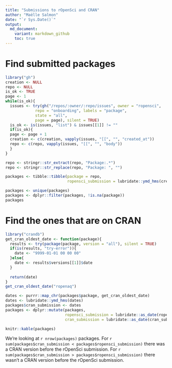 ```yaml
---
title: "Submissions to rOpenSci and CRAN"
author: "Maëlle Salmon"
date: "`r Sys.Date()`"
output:
  md_document:
    variant: markdown_github
    toc: true
---
```


# Find submitted packages

```r
library("gh")
creation <- NULL
repo <- NULL
is_ok <- TRUE
page <- 1
while(is_ok){
  issues <- try(gh("/repos/:owner/:repo/issues", owner = "ropensci",
             repo = "onboarding", labels = "package",
             state = "all",
             page = page), silent = TRUE)
  is_ok <- is(issues, "list") & issues[[1]] != ""
  if(is_ok){
  page <- page + 1
  creation <- c(creation, vapply(issues, "[[", "", "created_at"))
  repo <- c(repo, vapply(issues, "[[", "", "body"))
  }
}

repo <- stringr::str_extract(repo, "Package:.*")
repo <- stringr::str_replace(repo, "Package: ", "")
```


```r
packages <- tibble::tibble(package = repo, 
                           ropensci_submission = lubridate::ymd_hms(creation))

packages <- unique(packages)
packages <- dplyr::filter(packages, !is.na(package))
packages
```

# Find the ones that are on CRAN

```r
library("crandb")
get_cran_oldest_date <- function(package){
  results <- try(package(package, version = "all"), silent = TRUE)
  if(is(results, "try-error")){
    date <- "9999-01-01 00 00 00"
  }else{
    date <- results$versions[[1]]$date
  }
  
  return(date)
}
get_cran_oldest_date("ropenaq")
```

```r
dates <- purrr::map_chr(packages$package, get_cran_oldest_date)
dates <- lubridate::ymd_hms(dates)
packages$cran_submission <- dates
packages <- dplyr::mutate(packages, 
                          ropensci_submission = lubridate::as_date(ropensci_submission), 
                          cran_submission = lubridate::as_date(cran_submission))
```


```r
knitr::kable(packages)
```

We're looking at `r nrow(packages)` packages. For `r sum(packages$cran_submission < packages$ropensci_submission)` there was a CRAN version before the rOpenSci submission. For `r sum(packages$cran_submission > packages$ropensci_submission)` there wasn't a CRAN version before the rOpenSci submission.